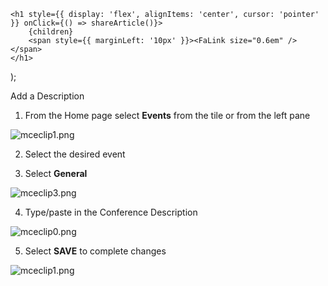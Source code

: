 

    <h1 style={{ display: 'flex', alignItems: 'center', cursor: 'pointer' }} onClick={() => shareArticle()}>
        {children} 
        <span style={{ marginLeft: '10px' }}><FaLink size="0.6em" /></span>
    </h1>
);

<ToastContainer />

<ClickableTitle>Add a Description</ClickableTitle>




1. From the Home page select **Events** from the tile or from the left pane


![mceclip1.png](../../../resources/article-images/4453141997203-Add-a-Description_1.png)


2. Select the desired event


3. Select **General** 


![mceclip3.png](../../../resources/article-images/4453141997203-Add-a-Description_2.png)


4. Type/paste in the Conference Description  


![mceclip0.png](../../../resources/article-images/4453141997203-Add-a-Description_3.png)


5. Select **SAVE** to complete changes


![mceclip1.png](../../../resources/article-images/4453141997203-Add-a-Description_4.png)



